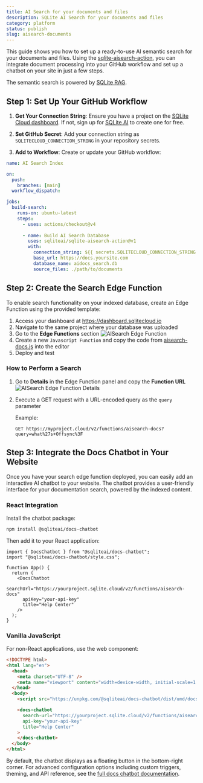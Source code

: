 ```yaml
---
title: AI Search for your documents and files
description: SQLite AI Search for your documents and files
category: platform
status: publish
slug: aisearch-documents
---
```


This guide shows you how to set up a ready-to-use AI semantic search for your documents and files.
Using the [sqlite-aisearch-action](https://github.com/sqliteai/sqlite-aisearch-action), you can integrate document processing into your GitHub workflow and set up a chatbot on your site in just a few steps.

The semantic search is powered by [SQLite RAG](https://github.com/sqliteai/sqlite-rag).

## Step 1: Set Up Your GitHub Workflow

1. **Get Your Connection String**: Ensure you have a project on the [SQLite Cloud dashboard](https://dashboard.sqlitecloud.io). If not, sign up for [SQLite AI](https://sqlite.ai) to create one for free.

2. **Set GitHub Secret**: Add your connection string as `SQLITECLOUD_CONNECTION_STRING` in your repository secrets.

3. **Add to Workflow**: Create or update your GitHub workflow:

```yaml
name: AI Search Index

on:
  push:
    branches: [main]
  workflow_dispatch:

jobs:
  build-search:
    runs-on: ubuntu-latest
    steps:
      - uses: actions/checkout@v4
      
      - name: Build AI Search Database
        uses: sqliteai/sqlite-aisearch-action@v1
        with:
          connection_string: ${{ secrets.SQLITECLOUD_CONNECTION_STRING }}
          base_url: https://docs.yoursite.com
          database_name: aidocs_search.db
          source_files: ./path/to/documents
```

## Step 2: Create the Search Edge Function

To enable search functionality on your indexed database, create an Edge Function using the provided template:

1. Access your dashboard at https://dashboard.sqlitecloud.io
2. Navigate to the same project where your database was uploaded
3. Go to the **Edge Functions** section
![AISearch Edge Function](@docs-website-assets/aisearch-docs/edgefn_aisearch.png)
4. Create a new `Javascript Function` and copy the code from [aisearch-docs.js](https://github.com/sqliteai/sqlite-aisearch-action/blob/main/search_edge_function_template/aisearch-docs.js) into the editor
5. Deploy and test

### How to Perform a Search

1. Go to **Details** in the Edge Function panel and copy the **Function URL**
![AISearch Edge Function Details](@docs-website-assets/aisearch-docs/edgefn_aisearch_details.png)
2. Execute a GET request with a URL-encoded query as the `query` parameter

    Example:
    ```
    GET https://myproject.cloud/v2/functions/aisearch-docs?query=what%27s+Offsync%3F
    ```

## Step 3: Integrate the Docs Chatbot in Your Website

Once you have your search edge function deployed, you can easily add an interactive AI chatbot to your website. The chatbot provides a user-friendly interface for your documentation search, powered by the indexed content.

### React Integration

Install the chatbot package:

```bash
npm install @sqliteai/docs-chatbot
```

Then add it to your React application:

```tsx
import { DocsChatbot } from "@sqliteai/docs-chatbot";
import "@sqliteai/docs-chatbot/style.css";

function App() {
  return (
    <DocsChatbot
      searchUrl="https://yourproject.sqlite.cloud/v2/functions/aisearch-docs"
      apiKey="your-api-key"
      title="Help Center"
    />
  );
}
```

### Vanilla JavaScript

For non-React applications, use the web component:

```html
<!DOCTYPE html>
<html lang="en">
  <head>
    <meta charset="UTF-8" />
    <meta name="viewport" content="width=device-width, initial-scale=1.0" />
  </head>
  <body>
    <script src="https://unpkg.com/@sqliteai/docs-chatbot/dist/umd/docs-chatbot.min.js"></script>

    <docs-chatbot
      search-url="https://yourproject.sqlite.cloud/v2/functions/aisearch-docs"
      api-key="your-api-key"
      title="Help Center"
    >
    </docs-chatbot>
  </body>
</html>
```

By default, the chatbot displays as a floating button in the bottom-right corner.
For advanced configuration options including custom triggers, theming, and API reference, see the [full docs chatbot documentation](https://github.com/sqliteai/docs-chatbot).
